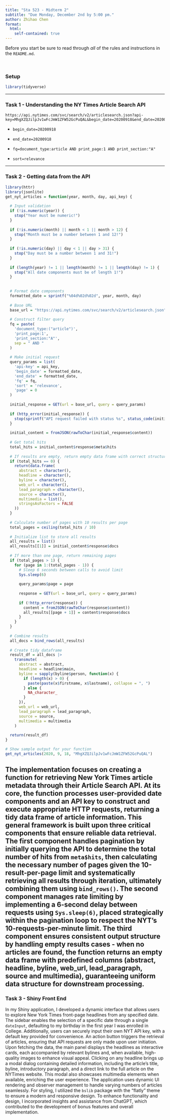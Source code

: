 ```yaml
---
title: "Sta 523 - Midterm 2"
subtitle: "Due Monday, December 2nd by 5:00 pm."
author: Zhihao Chen
format: 
  html:
    self-contained: true
---
```


Before you start be sure to read through *all* of the rules and instructions in the `README.md`.


<br/>

### Setup

```r
library(tidyverse)
```

-----

### Task 1 - Understanding the NY Times Article Search API

```
https://api.nytimes.com/svc/search/v2/articlesearch.json?api-key=MhgXZQJilpJv1wFcJmW1ZFW52GcPuQAL&begin_date=20200918&end_date=20200918&fq=document_type%3Aarticle%20AND%20print_page%3A1%20AND%20print_section%3A%22A%22&sort=relevance
```

* `begin_date=20200918`

* `end_date=20200918`

* `fq=document_type:article AND print_page:1 AND print_section:"A"`

* `sort=relevance`

-----   

### Task 2 - Getting data from the API

```r
library(httr)
library(jsonlite)
get_nyt_articles = function(year, month, day, api_key) {
  
  # Input validation
  if (!is.numeric(year)) {
    stop("Year must be numeric!")
  }
  
  if (!is.numeric(month) || month < 1 || month > 12) {
    stop("Month must be a number between 1 and 12!")
  }
  
  if (!is.numeric(day) || day < 1 || day > 31) {
    stop("Day must be a number between 1 and 31!")
  }
  
  if (length(year) != 1 || length(month) != 1 || length(day) != 1) {
    stop("All date components must be of length 1!")
  }
  
  
  # Format date components
  formatted_date = sprintf("%04d%02d%02d", year, month, day)
  
  # Base URL
  base_url = "https://api.nytimes.com/svc/search/v2/articlesearch.json"
  
  # Construct filter query
  fq = paste(
    'document_type:("article")',
    'print_page:1',
    'print_section:"A"',
    sep = " AND "
  )
  
  # Make initial request
  query_params = list(
    'api-key' = api_key,
    'begin_date' = formatted_date,
    'end_date' = formatted_date,
    'fq' = fq,
    'sort' = 'relevance', 
    'page' = 0
  )
  
  initial_response = GET(url = base_url, query = query_params)
  
  if (http_error(initial_response)) {
    stop(sprintf("API request failed with status %s", status_code(initial_response)))
  }
  
  initial_content = fromJSON(rawToChar(initial_response$content))
  
  # Get total hits
  total_hits = initial_content$response$meta$hits
  
  # If results are empty, return empty data frame with correct structure
  if (total_hits == 0) {
    return(data.frame(
      abstract = character(),
      headline = character(),
      byline = character(),
      web_url = character(),
      lead_paragraph = character(),
      source = character(),
      multimedia = list(),
      stringsAsFactors = FALSE
    ))
  }
  
  # Calculate number of pages with 10 results per page
  total_pages = ceiling(total_hits / 10)
  
  # Initialize list to store all results
  all_results = list()
  all_results[[1]] = initial_content$response$docs
  
  # If more than one page, return remaining pages
  if (total_pages > 1) {
    for (page in 1:(total_pages - 1)) {
      # Sleep 6 seconds between calls to avoid limit
      Sys.sleep(6)
      
      query_params$page = page
      
      response = GET(url = base_url, query = query_params)
      
      if (!http_error(response)) {
        content = fromJSON(rawToChar(response$content))
        all_results[[page + 1]] = content$response$docs
      }
    }
  }
  
  # Combine results
  all_docs = bind_rows(all_results)
  
  # Create tidy dataframe
  result_df = all_docs |>
    transmute(
      abstract = abstract,
      headline = headline$main,
      byline = sapply(byline$person, function(x) {
        if (length(x) > 0) {
          paste(paste(x$firstname, x$lastname), collapse = ", ")
        } else {
          NA_character_
        }
      }),
      web_url = web_url,
      lead_paragraph = lead_paragraph,
      source = source,
      multimedia = multimedia
    )
  
  return(result_df)
}

```

```r
# Show sample output for your function
get_nyt_articles(2020, 9, 18, "MhgXZQJilpJv1wFcJmW1ZFW52GcPuQAL")
```

<!-- Include your brief write up below -->
The implementation focuses on creating a function for retrieving New York Times article metadata through their Article Search API. At its core, the function processes user-provided date components and an API key to construct and execute appropriate HTTP requests, returning a tidy data frame of article information. This general framework is built upon three critical components that ensure reliable data retrieval. The first component handles pagination by initially querying the API to determine the total number of hits from `meta$hits`, then calculating the necessary number of pages given the 10-result-per-page limit and systematically retrieving all results through iteration, ultimately combining them using `bind_rows()`. The second component manages rate limiting by implementing a 6-second delay between requests using `Sys.sleep(6)`, placed strategically within the pagination loop to respect the NYT's 10-requests-per-minute limit. The third component ensures consistent output structure by handling empty results cases - when no articles are found, the function returns an empty data frame with predefined columns (abstract, headline, byline, web_url, lead_paragraph, source and multimedia), guaranteeing uniform data structure for downstream processing. 
-----

### Task 3 - Shiny Front End

<!-- Shiny App should be implemented in midterm2.R -->

<!-- Include your brief write up below -->
In my Shiny application, I developed a dynamic interface that allows users to explore New York Times front-page headlines from any specified date. The sidebar enables the selection of a specific date through a single `dateInput`, defaulting to my birthday in the first year I was enrolled in College. Additionally, users can securely input their own NYT API key, with a default key provided for convenience. An action button triggers the retrieval of articles, ensuring that API requests are only made upon user initiation. Upon fetching the data, the main panel displays the headlines as interactive cards, each accompanied by relevant bylines and, when available, high-quality images to enhance visual appeal. Clicking on any headline brings up a modal dialog containing detailed information, including the article's title, byline, introductory paragraph, and a direct link to the full article on the NYTimes website. This modal also showcases multimedia elements when available, enriching the user experience. The application uses dynamic UI rendering and observer management to handle varying numbers of articles seamlessly. For styling, I utilized the `bslib` package with the "flatly" theme to ensure a modern and responsive design. To enhance functionality and design, I incorporated insights and assistance from ChatGPT, which contributed to the development of bonus features and overall implementation.